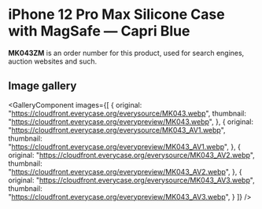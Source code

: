 
# iPhone 12 Pro Max Silicone Case with MagSafe — Capri Blue

<Callout type='info' emoji='👉🏻'>**MK043ZM** is an order number for this product, used for search engines, auction websites and such.</Callout>

## Image gallery

<GalleryComponent
    images={[
      {
        original: "https://cloudfront.everycase.org/everysource/MK043.webp",
        thumbnail: "https://cloudfront.everycase.org/everypreview/MK043.webp",
      },
      {
        original: "https://cloudfront.everycase.org/everysource/MK043_AV1.webp",
        thumbnail: "https://cloudfront.everycase.org/everypreview/MK043_AV1.webp",
      },
      {
        original: "https://cloudfront.everycase.org/everysource/MK043_AV2.webp",
        thumbnail: "https://cloudfront.everycase.org/everypreview/MK043_AV2.webp",
      },
      {
        original: "https://cloudfront.everycase.org/everysource/MK043_AV3.webp",
        thumbnail: "https://cloudfront.everycase.org/everypreview/MK043_AV3.webp",
      }
    ]}
  />
